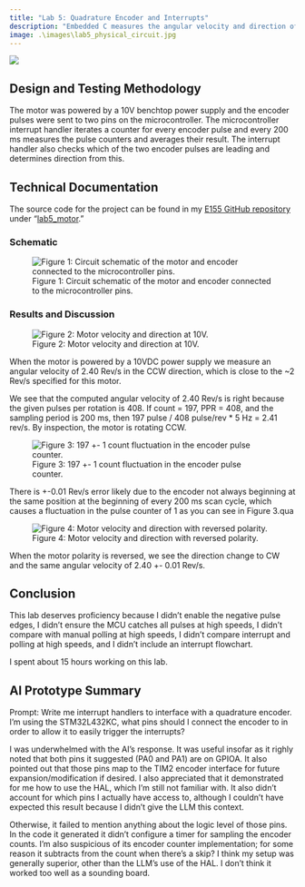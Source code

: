 ```yaml
---
title: "Lab 5: Quadrature Encoder and Interrupts"
description: "Embedded C measures the angular velocity and direction of a DC motor using a quadrature encoder and interrupts."
image: .\images\lab5_physical_circuit.jpg
---
```

![](.\images\lab5_physical_circuit.jpg)

## Design and Testing Methodology
The motor was powered by a 10V benchtop power supply and the encoder pulses were sent to two pins on the microcontroller.
The microcontroller interrupt handler iterates a counter for every encoder pulse and every 200 ms measures the pulse counters and averages their result.
The interrupt handler also checks which of the two encoder pulses are leading and determines direction from this.

## Technical Documentation
The source code for the project can be found in my [E155 GitHub repository](https://github.com/lalemos1/E155-uP-labs) under “[lab5_motor](https://github.com/lalemos1/E155-uP-labs/tree/main/lab5_motor).”

<!--
### Interrupt Flowchart
![](.\images\lab5_flowchart.jpg)
Figure 1: Flow chart of 

Figure 1 shows ###############
-->
### Schematic

![Figure 1: Circuit schematic of the motor and encoder connected to the microcontroller pins.](.\images\lab5_schematic.jpg)


### Results and Discussion
 
![Figure 2: Motor velocity and direction at 10V.](.\images\operation_normal.png)

When the motor is powered by a 10VDC power supply we measure an angular velocity of 2.40 Rev/s in the CCW direction, which is close to the ~2 Rev/s specified for this motor.

We see that the computed angular velocity of 2.40 Rev/s is right because the given pulses per rotation is 408. 
If count = 197, PPR = 408, and the sampling period is 200 ms, then 197 pulse / 408 pulse/rev * 5 Hz = 2.41 rev/s.
By inspection, the motor is rotating CCW.

![Figure 3: 197 +- 1 count fluctuation in the encoder pulse counter.](.\images\counter_fluctuation.png)

There is +-0.01 Rev/s error likely due to the encoder not always beginning at the same position at the beginning of every 200 ms scan cycle, which causes a fluctuation in the pulse counter of 1 as you can see in Figure 3.qua

![Figure 4: Motor velocity and direction with reversed polarity.](.\images\operation_reversed.png)

When the motor polarity is reversed, we see the direction change to CW and the same angular velocity of 2.40 +- 0.01 Rev/s.


## Conclusion
This lab deserves proficiency because I didn't enable the negative pulse edges, I didn't ensure the MCU catches all pulses at high speeds, I didn't compare with manual polling at high speeds, I didn't compare interrupt and polling at high speeds, and I didn't include an interrupt flowchart.

I spent about 15 hours working on this lab. 

## AI Prototype Summary
Prompt: Write me interrupt handlers to interface with a quadrature encoder. I’m using the STM32L432KC, what pins should I connect the encoder to in order to allow it to easily trigger the interrupts?

I was underwhelmed with the AI's response. It was useful insofar as it righly noted that both pins it suggested (PA0 and PA1) are on GPIOA. It also pointed out that those pins map to the TIM2 encoder interface for future expansion/modification if desired. I also appreciated that it demonstrated for me how to use the HAL, which I'm still not familiar with. It also didn't account for which pins I actually have access to, although I couldn't have expected this result because I didn't give the LLM this context.

Otherwise, it failed to mention anything about the logic level of those pins. In the code it generated it didn't configure a timer for sampling the encoder counts. I'm also suspicious of its encoder counter implementation; for some reason it subtracts from the count when there's a skip? I think my setup was generally superior, other than the LLM's use of the HAL. I don't think it worked too well as a sounding board.